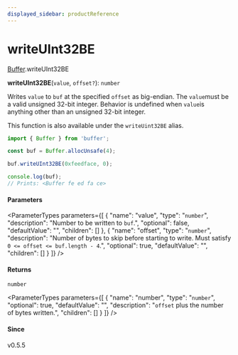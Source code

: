 ```yaml
---
displayed_sidebar: productReference
---
```



# writeUInt32BE

[Buffer](../../interfaces/Buffer.mdx).writeUInt32BE

**writeUInt32BE**(`value`, `offset?`): `number`

Writes `value` to `buf` at the specified `offset` as big-endian. The `value`must be a valid unsigned 32-bit integer. Behavior is undefined when `value`is anything other than an
unsigned 32-bit integer.

This function is also available under the `writeUint32BE` alias.

```js
import { Buffer } from 'buffer';

const buf = Buffer.allocUnsafe(4);

buf.writeUInt32BE(0xfeedface, 0);

console.log(buf);
// Prints: <Buffer fe ed fa ce>
```

#### Parameters

<ParameterTypes parameters={[
  {
    "name": "value",
    "type": "`number`",
    "description": "Number to be written to `buf`.",
    "optional": false,
    "defaultValue": "",
    "children": []
  },
  {
    "name": "offset",
    "type": "`number`",
    "description": "Number of bytes to skip before starting to write. Must satisfy `0 <= offset <= buf.length - 4`.",
    "optional": true,
    "defaultValue": "",
    "children": []
  }
]} />

#### Returns

`number`

<ParameterTypes parameters={[
  {
    "name": "number",
    "type": "`number`",
    "optional": true,
    "defaultValue": "",
    "description": "`offset` plus the number of bytes written.",
    "children": []
  }
]} />

#### Since

v0.5.5
